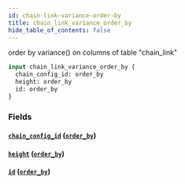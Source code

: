 ```yaml
---
id: chain-link-variance-order-by
title: chain_link_variance_order_by
hide_table_of_contents: false
---
```


order by variance() on columns of table "chain_link"

```graphql
input chain_link_variance_order_by {
  chain_config_id: order_by
  height: order_by
  id: order_by
}
```

### Fields

#### [`chain_config_id`](#) ([`order_by`](../enums/order-by))

#### [`height`](#) ([`order_by`](../enums/order-by))

#### [`id`](#) ([`order_by`](../enums/order-by))
